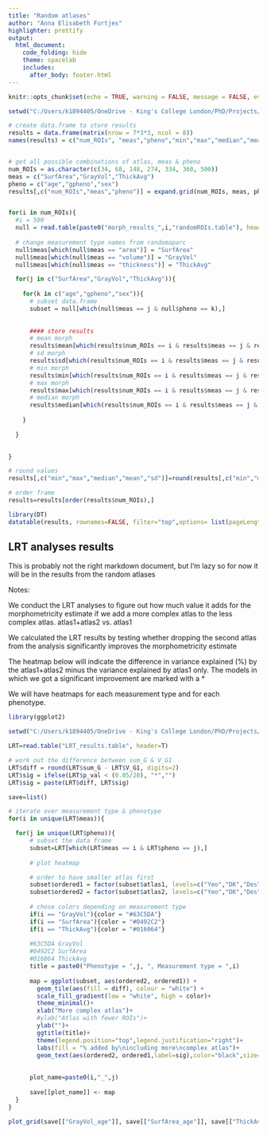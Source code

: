 ```yaml
---
title: "Random atlases"
author: "Anna Elisabeth Furtjes"
highlighter: prettify
output: 
  html_document:
    code_folding: hide
    theme: spacelab
    includes:
      after_body: footer.html
---
```



```r
knitr::opts_chunk$set(echo = TRUE, warning = FALSE, message = FALSE, eval = FALSE)
```

```r
setwd("C:/Users/k1894405/OneDrive - King's College London/PhD/Projects/Comparing labelling protocols/results/nulldistr")

# create data.frame to store results
results = data.frame(matrix(nrow = 7*3*3, ncol = 8))
names(results) = c("num_ROIs", "meas","pheno","min","max","median","mean","sd")


# get all possible combinations of atlas, meas & pheno
num_ROIs = as.character(c(34, 68, 148, 274, 334, 360, 500))
meas = c("SurfArea","GrayVol","ThickAvg")
pheno = c("age","gpheno","sex")
results[,c("num_ROIs","meas","pheno")] = expand.grid(num_ROIs, meas, pheno)


for(i in num_ROIs){
  #i = 500
  null = read.table(paste0("morph_results_",i,"randomROIs.table"), header=T)
  
  # change measurement type names from randomaparc
  null$meas[which(null$meas == "area")] = "SurfArea"
  null$meas[which(null$meas == "volume")] = "GrayVol"
  null$meas[which(null$meas == "thickness")] = "ThickAvg"

  for(j in c("SurfArea","GrayVol","ThickAvg")){
    
    for(k in c("age","gpheno","sex")){
      # subset data.frame
      subset = null[which(null$meas == j & null$pheno == k),]
    
      
      #### store results
      # mean morph
      results$mean[which(results$num_ROIs == i & results$meas == j & results$pheno == k)] = mean(subset$morph, na.rm=T)
      # sd morph
      results$sd[which(results$num_ROIs == i & results$meas == j & results$pheno == k)] = sd(subset$morph, na.rm=T)
      # min morph
      results$min[which(results$num_ROIs == i & results$meas == j & results$pheno == k)] = min(subset$morph, na.rm=T)
      # max morph
      results$max[which(results$num_ROIs == i & results$meas == j & results$pheno == k)] = max(subset$morph, na.rm=T)
      # median morph
      results$median[which(results$num_ROIs == i & results$meas == j & results$pheno == k)] = median(subset$morph, na.rm=T)
      
    }
    
  }
  

}

# round values
results[,c("min","max","median","mean","sd")]=round(results[,c("min","max","median","mean","sd")], digits=2)

# order frame
results=results[order(results$num_ROIs),]

library(DT)
datatable(results, rownames=FALSE, filter="top",options= list(pageLength=10,scrollX=T), caption = "Descriptive statistics morphometricity estimates random atlases")
```

## LRT analyses results
This is probably not the right markdown document, but I'm lazy so for now it will be in the results from the random atlases

Notes:

We conduct the LRT analyses to figure out how much value it adds for the morphometricity estimate if we add a more complex atlas to the less complex atlas. atlas1+atlas2 vs.  atlas1 

We calculated the LRT results by testing whether dropping the second atlas from the analysis significantly improves the morphometricity estimate

The heatmap below will indicate the difference in variance explained (%) by the atlas1+atlas2 minus the variance explained by atlas1 only. The models in which we got a significant improvement are marked with a *

We will have heatmaps for each measurement type and for each phenotype.
```r
library(ggplot2)

setwd("C:/Users/k1894405/OneDrive - King's College London/PhD/Projects/Comparing labelling protocols/results/LRT")

LRT=read.table("LRT_results.table", header=T)

# work out the difference between sum_G & V_G1
LRT$diff = round(LRT$sum_G - LRT$V_G1, digits=2)
LRT$sig = ifelse(LRT$p_val < (0.05/28), "*","")
LRT$sig = paste(LRT$diff, LRT$sig)

save=list()

# iterate over measurement type & phenotype
for(i in unique(LRT$meas)){

  for(j in unique(LRT$pheno)){
      # subset the data frame 
      subset=LRT[which(LRT$meas == i & LRT$pheno == j),]
      
      # plot heatmap

      # order to have smaller atlas first
      subset$ordered1 = factor(subset$atlas1, levels=c("Yeo","DK","Des","JulichBrain","Gordon","Glasser","Schaefer","vertices"))
      subset$ordered2 = factor(subset$atlas2, levels=c("Yeo","DK","Des","JulichBrain","Gordon","Glasser","Schaefer","vertices"))
      
      # chose colors depending on measurement type
      if(i == "GrayVol"){color = "#63C5DA"}
      if(i == "SurfArea"){color = "#0492C2"}
      if(i == "ThickAvg"){color = "#016064"}
      
      #63C5DA GrayVol
      #0492C2 SurfArea
      #016064 ThickAvg
      title = paste0("Phenotype = ",j, ", Measurement type = ",i)
      
      map = ggplot(subset, aes(ordered2, ordered1)) +
        geom_tile(aes(fill = diff), colour = "white") +
        scale_fill_gradient(low = "white", high = color)+
        theme_minimal()+ 
        xlab("More complex atlas")+
        #ylab("Atlas with fewer ROIs")+
        ylab("")+
        ggtitle(title)+
        theme(legend.position="top",legend.justification="right")+
        labs(fill = "% added by\nincluding more\ncomplex atlas")+
        geom_text(aes(ordered2, ordered1,label=sig),color="black",size=3)
      
      
      plot_name=paste0(i,"_",j)
      
      save[[plot_name]] <- map
  }
}

plot_grid(save[["GrayVol_age"]], save[["SurfArea_age"]], save[["ThickAvg_age"]], ncol=3)
  
```

